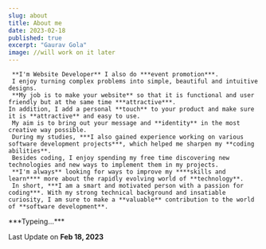 ```yaml
---
slug: about
title: About me
date: 2023-02-18
published: true
excerpt: "Gaurav Gola"
image: //will work on it later
---
```


     **I'm Website Developer** I also do ***event promotion***.
     I enjoy turning complex problems into simple, beautiful and intuitive designs.
     **My job is to make your website** so that it is functional and user friendly but at the same time ***attractive***.
    In addition, I add a personal **touch** to your product and make sure it is **attractive** and easy to use.
     My aim is to bring out your message and **identity** in the most creative way possible.
     During my studies, ***I also gained experience working on various software development projects***, which helped me sharpen my **coding abilities**.
     Besides coding, I enjoy spending my free time discovering new technologies and new ways to implement them in my projects. 
     **I'm always** looking for ways to improve my ****skills and learn**** more about the rapidly evolving world of **technology**.
     In short, ***I am a smart and motivated person with a passion for coding***. With my strong technical background and insatiable curiosity, I am sure to make a **valuable** contribution to the world of **software development**.
<p className="animate-pulse">
  ***Typeing...***
</p>


Last Update on **Feb 18, 2023**
